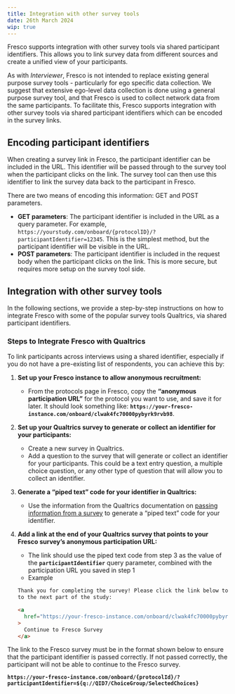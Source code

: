 ```yaml
---
title: Integration with other survey tools
date: 26th March 2024
wip: true
---
```


<Paragraph variant="lead">
  Fresco supports integration with other survey tools via shared participant
  identifiers. This allows you to link survey data from different sources and
  create a unified view of your participants.
</Paragraph>

As with _Interviewer_, Fresco is not intended to replace existing general purpose survey tools - particularly for ego specific data collection. We suggest that extensive ego-level data collection is done using a general purpose survey tool, and that Fresco is used to collect network data from the same participants. To facilitate this, Fresco supports integration with other survey tools via shared participant identifiers which can be encoded in the survey links.

## Encoding participant identifiers

When creating a survey link in Fresco, the participant identifier can be included in the URL. This identifier will be passed through to the survey tool when the participant clicks on the link. The survey tool can then use this identifier to link the survey data back to the participant in Fresco.

There are two means of encoding this information: GET and POST parameters.

- **GET parameters**: The participant identifier is included in the URL as a query parameter. For example, `https://yourstudy.com/onboard/{protocolID}/?participantIdentifier=12345`. This is the simplest method, but the participant identifier will be visible in the URL.
- **POST parameters**: The participant identifier is included in the request body when the participant clicks on the link. This is more secure, but requires more setup on the survey tool side.

## Integration with other survey tools

In the following sections, we provide a step-by-step instructions on how to integrate Fresco with some of the popular survey tools Qualtrics, via shared participant identifiers.

### Steps to Integrate Fresco with Qualtrics

To link participants across interviews using a shared identifier, especially if you do not have a pre-existing list of respondents, you can achieve this by:

1. **Set up your Fresco instance to allow anonymous recruitment:**

   - From the protocols page in Fresco, copy the **“anonymous participation URL”** for the protocol you want to use, and save it for later. It should look something like: **`https://your-fresco-instance.com/onboard/clwak4fc70000pybyrk9rvb98`**.

2. **Set up your Qualtrics survey to generate or collect an identifier for your participants:**

   - Create a new survey in Qualtrics.
   - Add a question to the survey that will generate or collect an identifier for your participants. This could be a text entry question, a multiple choice question, or any other type of question that will allow you to collect an identifier.

3. **Generate a “piped text” code for your identifier in Qualtrics:**

   - Use the information from the Qualtrics documentation on [passing information from a survey](https://www.qualtrics.com/support/survey-platform/survey-module/survey-flow/standard-elements/passing-information-through-query-strings/#PassingInformationFromASurvey) to generate a “piped text” code for your identifier.

4. **Add a link at the end of your Qualtrics survey that points to your Fresco survey’s anonymous participation URL:**

   - The link should use the piped text code from step 3 as the value of the **`participantIdentifier`** query parameter, combined with the participation URL you saved in step 1
   - Example

   ```html
   Thank you for completing the survey! Please click the link below to continue
   to the next part of the study:

   <a
     href="https://your-fresco-instance.com/onboard/clwak4fc70000pybyrk9rvb98/?participantIdentifier=${q://QID7/ChoiceGroup/SelectedChoices}"
   >
     Continue to Fresco Survey
   </a>
   ```

<Tipbox danger>

The link to the Fresco survey must be in the format shown below to ensure that the participant identifier is passed correctly. If not passed correctly, the participant will not be able to continue to the Fresco survey.

**`https://your-fresco-instance.com/onboard/{protocolId}/?participantIdentifier=${q://QID7/ChoiceGroup/SelectedChoices}`**

</Tipbox>
